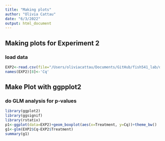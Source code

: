 ```yaml
---
title: "Making plots"
author: "Olivia Cattau"
date: "6/3/2022"
output: html_document
---
```


## Making plots for Experiment 2
### load data
```r
EXP2<-read.csv(file="/Users/oliviacattau/Documents/GitHub/fish541_lab/data/EXP 2/exp2_run1_PCR_results.csv")
names(EXP2)[8]<-'Cq'
```
## Make Plot with ggpplot2
### do GLM analysis for p-values
```r
library(ggplot2)
library(ggsignif)
library(rstatix)
p1<-ggplot(data=EXP2)+geom_boxplot(aes(x=Treatment, y=Cq))+theme_bw()
g1<-glm(EXP2$Cq~EXP2$Treatment)
summary(g1)
```
